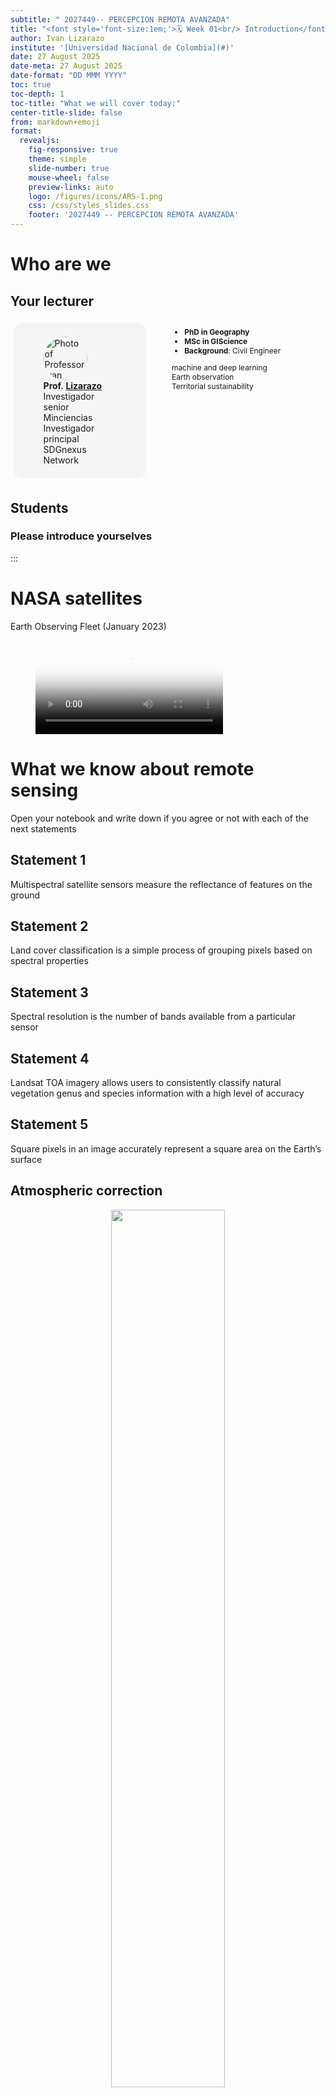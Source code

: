 ```yaml
---
subtitle: " 2027449-- PERCEPCION REMOTA AVANZADA"
title: "<font style='font-size:1em;'>🗓️ Week 01<br/> Introduction</font>"
author: Ivan Lizarazo
institute: '[Universidad Nacional de Colombia](#)'
date: 27 August 2025
date-meta: 27 August 2025
date-format: "DD MMM YYYY"
toc: true
toc-depth: 1
toc-title: "What we will cover today:"
center-title-slide: false
from: markdown+emoji
format:
  revealjs: 
    fig-responsive: true
    theme: simple
    slide-number: true
    mouse-wheel: false
    preview-links: auto
    logo: /figures/icons/ARS-1.png
    css: /css/styles_slides.css
    footer: '2027449 -- PERCEPCION REMOTA AVANZADA'
---
```



# Who are we

## Your lecturer {.smaller}

::: columns

::: {.column style="display:inline-block;width:40%;height:60%;border-radius:1em;margin:1%;padding:1.5%;background-color:#f5f5f5"}
<figure>
    <img src="/figures/people/ials.png" alt="Photo of Professor Ivan Lizarazo" role="presentation" style="object-fit: cover;width:5em;height:5em;border-radius: 50%;font-size:1em;" class="img-responsive atto_image_button_text-bottom">
    <figcaption>
        <strong>Prof.&nbsp;<span><a href="#" target="_blank" class="external">Lizarazo</a></span></strong> 
        <br/>Investigador senior Minciencias
        <br/>Investigador principal SDGnexus Network
    </figcaption>
</figure>
:::

::: {.column style="width:50%;font-size:0.85em;margin-left:3%;"}
- **PhD in Geography**
- **MSc in GIScience**
- **Background**: Civil Engineer 


<span class="tag" style="background-color:var(--quarto-hl-st-color)">machine and deep learning</span>
<br/>
<span class="tag" style="background-color:var(--quarto-hl-fu-color)">Earth observation</span>
<br/>
<span class="tag" style="background-color:var(--quarto-hl-dv-color)">Territorial sustainability</span>

:::

:::

## Students {.smaller}

### Please introduce yourselves

:::

# NASA satellites

Earth Observing Fleet (January 2023)

<!-- blank line -->
<figure class="video_container">
  <video controls="true" allowfullscreen="true" poster="path/to/poster_image.png">
    <source src="https://svs.gsfc.nasa.gov/vis/a000000/a005000/a005061/fleet_2023_jan_1080p60.mp4" type="video/mp4">
  </video>
</figure>
<!-- blank line -->

# What we know about remote sensing 

Open your notebook and write down if you agree or not with each of the next statements

## Statement 1
Multispectral satellite sensors measure the reflectance of features on the ground

## Statement 2
Land cover classification is a simple process of grouping  pixels based on spectral properties 

## Statement 3
Spectral resolution is the number of bands  available from a particular sensor 

## Statement 4
Landsat TOA imagery allows users to consistently classify natural vegetation genus and species information with a high level of accuracy

## Statement 5
Square pixels in an image accurately represent a square area on the Earth's surface

## Atmospheric correction

<p align="center">
<img src="figs/Jensen_TOA.png" width=60% height=60%>
</p>

# What we know about Python

## Basic python quiz 

### [Solve this simple quiz](https://pynative.com/basic-python-quiz-for-beginners/)

# Flipped classroom

## Reading, doing and writing

A flipped classroom is structured around the idea that lecture or direct instruction is not the best use of class time. Instead students encounter information before class, freeing class time for activities that involve higher order thinking

# Geospatial Foundation Models

[IALS_GeoFM_for_EO](https://drive.google.com/file/d/19MsClFD6ueuvv6rOqFhQKbBeG8u3iMmh/view?usp=sharing)

# To do before next class 

## Refreshing GEE skills

Do any of these tasks:

- [GEE JavaScript tutorial](https://ials.github.io/GEE-RIO/)

- [GEE Python tutorial](https://ials.github.io/GEE_Python/2_eeImage.html)

## Read [Atmospheric correction for the monitoring of land surfaces (Vermote & Kotchenova)](https://agupubs.onlinelibrary.wiley.com/doi/full/10.1029/2007JD009662)





